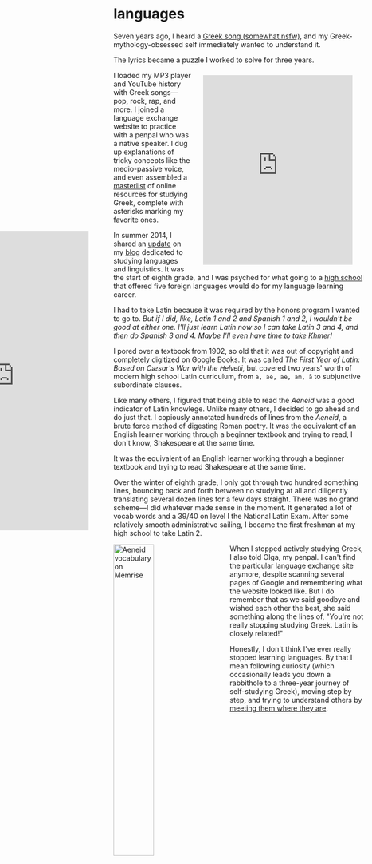 
# languages

Seven years ago, I heard a <a class="external" href="https://www.youtube.com/watch?v=wQcwP1BeUaU&t=39s">Greek song (somewhat nsfw)</a>, and my Greek-mythology-obsessed self immediately wanted to understand it.

<AudioPlayer path="na-magapas.mp3" />

The lyrics became a puzzle I worked to solve for three years.

<Puzzle text="Σου γράφω πάλι από ανάγκη" transliteration="Sou grafo pali apo anagki"/>
<Puzzle text="η ώρα πέντε το πρωί" transliteration="i ora pente to pori"/>
<Puzzle text="το μόνο πράγμα που 'χει μείνει" transliteration="to mono pragma pou 'xei meinei'"/>
<Puzzle text="όρθιο στον κόσμο είσαι εσύ" transliteration="orthio ston kosmo eisai esy"/>

<iframe src="https://open.spotify.com/embed/playlist/06SlwjBk0lYcwn75b9ElFP" width="300" height="380" frameborder="0" allowtransparency="true" allow="encrypted-media" style="float: right; margin: .5rem 1.5rem"></iframe>

I loaded my MP3 player and YouTube history with Greek songs—pop, rock, rap, and more. I joined a language exchange website to practice with a penpal who was a native speaker. I dug up explanations of tricky concepts like the medio-passive voice, and even assembled a <a class="external" href="https://subjunctivelymoody.tumblr.com/greek">masterlist</a> of online resources for studying Greek, complete with asterisks marking my favorite ones.

<iframe src="https://subjunctivelymoody.tumblr.com/tagged/lang-update" style="position: absolute; margin-left: -350px; border: none" width="300" height="600"></iframe>

In summer 2014, I shared an <a class="external" href="https://subjunctivelymoody.tumblr.com/post/96253674786">update</a> on my [blog](tumblr) dedicated to studying languages and linguistics. It was the start of eighth grade, and I was psyched for what going to a [high school](bacteria) that offered five foreign languages would do for my language learning career.

I had to take Latin because it was required by the honors program I wanted to go to. *But if I did, like, Latin 1 and 2 and Spanish 1 and 2, I wouldn't be good at either one. I'll just learn Latin now so I can take Latin 3 and 4, and then do Spanish 3 and 4. Maybe I'll even have time to take Khmer!*

I pored over a textbook from 1902, so old that it was out of copyright and completely digitized on Google Books. It was called *The First Year of Latin: Based on Cæsar's War with the <span style="font-family: Helvetica, Arial, sans-serif">Helvetii</span>*, but covered two years' worth of modern high school Latin curriculum, from `a, ae, ae, am, ā` to subjunctive subordinate clauses.

Like many others, I figured that being able to read the *Aeneid* was a good indicator of Latin knowlege. Unlike many others, I decided to go ahead and do just that. I copiously annotated hundreds of lines from the *Aeneid*, a brute force method of digesting Roman poetry. It was the equivalent of an English learner working through a beginner textbook and trying to read, I don't know, Shakespeare at the same time.

<PullQuote float="left">It was the equivalent of an English learner working through a beginner textbook and trying to read Shakespeare at the same time.</PullQuote>

Over the winter of eighth grade, I only got through two hundred something lines, bouncing back and forth between no studying at all and diligently translating several dozen lines for a few days straight. There was no grand scheme—I did whatever made sense in the moment. It generated a lot of vocab words and a 39/40 on level I the National Latin Exam. After some relatively smooth administrative sailing, I became the first freshman at my high school to take Latin 2.

<img style="width: 40%; float: left; margin-right: 2rem" src="memrise.png" alt="Aeneid vocabulary on Memrise" />

When I stopped actively studying Greek, I also told Olga, my penpal. I can't find the particular language exchange site anymore, despite scanning several pages of Google and remembering what the website looked like. But I do remember that as we said goodbye and wished each other the best, she said something along the lines of, "You're not really stopping studying Greek. Latin is closely related!"

Honestly, I don't think I've ever really stopped learning languages. By that I mean following curiosity (which occasionally leads you down a rabbithole to a three-year journey of self-studying Greek), moving step by step, and trying to understand others by [meeting them where they are](choose#science-fair).